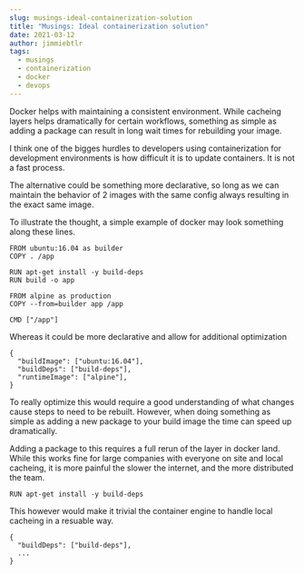 ```yaml
---
slug: musings-ideal-containerization-solution
title: "Musings: Ideal containerization solution"
date: 2021-03-12
author: jimmiebtlr
tags:
  - musings
  - containerization
  - docker
  - devops
---
```

Docker helps with maintaining a consistent environment.  While cacheing layers helps dramatically for certain workflows, something as simple as adding a package can result in long wait times for rebuilding your image.

I think one of the bigges hurdles to developers using containerization for development environments is how difficult it is to update containers.  It is not a fast process.

The alternative could be something more declarative, so long as we can maintain the behavior of 2 images with the same config always resulting in the exact same image.

To illustrate the thought, a simple example of docker may look something along these lines.

```
FROM ubuntu:16.04 as builder
COPY . /app

RUN apt-get install -y build-deps
RUN build -o app

FROM alpine as production
COPY --from=builder app /app

CMD ["/app"]
```



Whereas it could be more declarative and allow for additional optimization

```
{
  "buildImage": ["ubuntu:16.04"],
  "buildDeps": ["build-deps"],
  "runtimeImage": ["alpine"],
}
```

To really optimize this would require a good understanding of what changes cause steps to need to be rebuilt. However, when doing something as simple as adding a new package to your build image the time can speed up dramatically.  

Adding a package to this requires a full rerun of the layer in docker land.  While this works fine for large companies with everyone on site and local cacheing, it is more painful the slower the internet, and the more distributed the team.


```
RUN apt-get install -y build-deps
```

This however would make it trivial the container engine to handle local cacheing in a resuable way.

```
{
  "buildDeps": ["build-deps"],
  ...
}
```